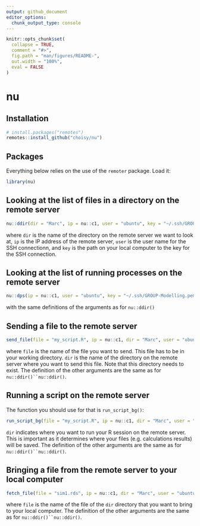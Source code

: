```yaml
---
output: github_document
editor_options: 
  chunk_output_type: console
---
```


<!-- README.md is generated from README.Rmd. Please edit that file -->

```r
knitr::opts_chunk$set(
  collapse = TRUE,
  comment = "#>",
  fig.path = "man/figures/README-",
  out.width = "100%",
  eval = FALSE
)
```

# nu

<!-- badges: start -->
<!-- badges: end -->

## Installation

```r
# install.packages("remotes")
remotes::install_github("choisy/nu")
```

## Packages

Everything below relies on the use of the `remoter` package. Load it:

```r
library(nu)
```

## Looking at the list of files in a directory on the remote server

```r
nu::ddir(dir = "Marc", ip = nu::c1, user = "ubuntu", key = "~/.ssh/GROUP-Modelling.pem")
```

where `dir` is the name of the directory on the remote server we want to look at,
`ip` is the IP address of the remote server, `user` is the user name for the SSH
connectionn, and `key` is the path on your local computer to the key for the SSH
connection.

## Looking at the list of running processes on the remote server

```r
nu::dps(ip = nu::c1, user = "ubuntu", key = "~/.ssh/GROUP-Modelling.pem")
```

with the same definitions of the arguments as for `nu::ddir()`

## Sending a file to the remote server

```r
send_file(file = "my_script.R", ip = nu::c1, dir = "Marc", user = "ubuntu", key = "~/.ssh/GROUP-Modelling.pem")
```

where `file` is the name of the file you want to send. This file has to be in
your working directory. `dir` is the name of the directory on the remote server
where you want to send this file. Note that this directory needs to exist. The
definition of the other arguments are the same as for `nu::ddir()``nu::ddir()`.

## Running a script on the remote server

The function you should use for that is `run_script_bg()`:

```r
run_script_bg(file = "my_script.R", ip = nu::c1, dir = "Marc", user = "ubuntu", key = "~/.ssh/GROUP-Modelling.pem")
```

`dir` indicates where you want to run your R session on the remote server. This
is important as it determines where your files (e.g. calculations results) will
be saved. The definition of the other arguments are the same as for
`nu::ddir()``nu::ddir()`.

## Bringing a file from the remote server to your local computer

```r
fetch_file(file = "sim1.rds", ip = nu::c1, dir = "Marc", user = "ubuntu", key = "~/.ssh/GROUP-Modelling.pem")
```

where `file` is the name of the file of the `dir` directory that you want to
bring to your local computer. The definition of the other arguments are the same
as for `nu::ddir()``nu::ddir()`.
